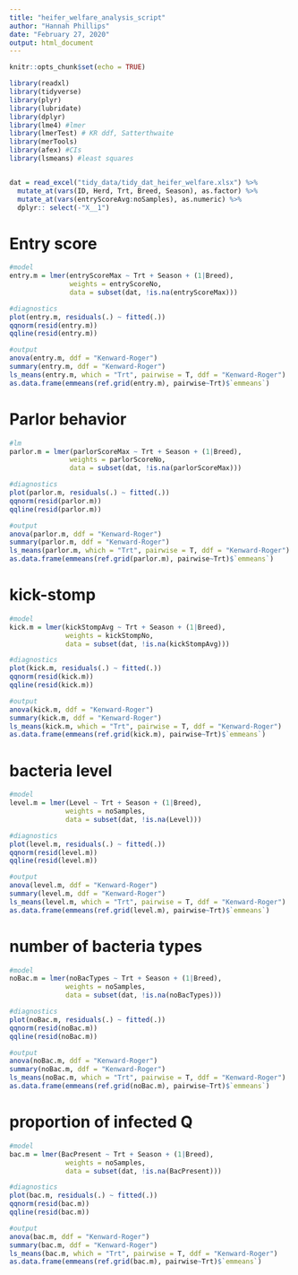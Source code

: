 ```yaml
---
title: "heifer_welfare_analysis_script"
author: "Hannah Phillips"
date: "February 27, 2020"
output: html_document
---
```


```r
knitr::opts_chunk$set(echo = TRUE)
```

```r
library(readxl)
library(tidyverse)
library(plyr)
library(lubridate)
library(dplyr)
library(lme4) #lmer
library(lmerTest) # KR ddf, Satterthwaite 
library(merTools)
library(afex) #CIs
library(lsmeans) #least squares


dat = read_excel("tidy_data/tidy_dat_heifer_welfare.xlsx") %>% 
  mutate_at(vars(ID, Herd, Trt, Breed, Season), as.factor) %>%
  mutate_at(vars(entryScoreAvg:noSamples), as.numeric) %>% 
  dplyr:: select(-"X__1") 
```

# Entry score
```r
#model
entry.m = lmer(entryScoreMax ~ Trt + Season + (1|Breed),
               weights = entryScoreNo, 
               data = subset(dat, !is.na(entryScoreMax)))

#diagnostics
plot(entry.m, residuals(.) ~ fitted(.))
qqnorm(resid(entry.m))
qqline(resid(entry.m))

#output
anova(entry.m, ddf = "Kenward-Roger")
summary(entry.m, ddf = "Kenward-Roger")
ls_means(entry.m, which = "Trt", pairwise = T, ddf = "Kenward-Roger")
as.data.frame(emmeans(ref.grid(entry.m), pairwise~Trt)$`emmeans`)
```

# Parlor behavior
```r
#lm
parlor.m = lmer(parlorScoreMax ~ Trt + Season + (1|Breed),
               weights = parlorScoreNo, 
               data = subset(dat, !is.na(parlorScoreMax)))

#diagnostics
plot(parlor.m, residuals(.) ~ fitted(.))
qqnorm(resid(parlor.m))
qqline(resid(parlor.m))

#output
anova(parlor.m, ddf = "Kenward-Roger")
summary(parlor.m, ddf = "Kenward-Roger")
ls_means(parlor.m, which = "Trt", pairwise = T, ddf = "Kenward-Roger")
as.data.frame(emmeans(ref.grid(parlor.m), pairwise~Trt)$`emmeans`)
```

# kick-stomp
```r
#model
kick.m = lmer(kickStompAvg ~ Trt + Season + (1|Breed), 
              weights = kickStompNo, 
              data = subset(dat, !is.na(kickStompAvg)))

#diagnostics
plot(kick.m, residuals(.) ~ fitted(.))
qqnorm(resid(kick.m))
qqline(resid(kick.m))

#output
anova(kick.m, ddf = "Kenward-Roger")
summary(kick.m, ddf = "Kenward-Roger")
ls_means(kick.m, which = "Trt", pairwise = T, ddf = "Kenward-Roger")
as.data.frame(emmeans(ref.grid(kick.m), pairwise~Trt)$`emmeans`)
```

# bacteria level
```r
#model
level.m = lmer(Level ~ Trt + Season + (1|Breed), 
              weights = noSamples, 
              data = subset(dat, !is.na(Level)))

#diagnostics
plot(level.m, residuals(.) ~ fitted(.))
qqnorm(resid(level.m))
qqline(resid(level.m))

#output
anova(level.m, ddf = "Kenward-Roger")
summary(level.m, ddf = "Kenward-Roger")
ls_means(level.m, which = "Trt", pairwise = T, ddf = "Kenward-Roger")
as.data.frame(emmeans(ref.grid(level.m), pairwise~Trt)$`emmeans`)
```

# number of bacteria types
```r
#model
noBac.m = lmer(noBacTypes ~ Trt + Season + (1|Breed), 
              weights = noSamples, 
              data = subset(dat, !is.na(noBacTypes)))

#diagnostics
plot(noBac.m, residuals(.) ~ fitted(.))
qqnorm(resid(noBac.m))
qqline(resid(noBac.m))

#output
anova(noBac.m, ddf = "Kenward-Roger")
summary(noBac.m, ddf = "Kenward-Roger")
ls_means(noBac.m, which = "Trt", pairwise = T, ddf = "Kenward-Roger")
as.data.frame(emmeans(ref.grid(noBac.m), pairwise~Trt)$`emmeans`)
```

# proportion of infected Q
```r
#model
bac.m = lmer(BacPresent ~ Trt + Season + (1|Breed), 
              weights = noSamples, 
              data = subset(dat, !is.na(BacPresent)))

#diagnostics
plot(bac.m, residuals(.) ~ fitted(.))
qqnorm(resid(bac.m))
qqline(resid(bac.m))

#output
anova(bac.m, ddf = "Kenward-Roger")
summary(bac.m, ddf = "Kenward-Roger")
ls_means(bac.m, which = "Trt", pairwise = T, ddf = "Kenward-Roger")
as.data.frame(emmeans(ref.grid(bac.m), pairwise~Trt)$`emmeans`)
```
